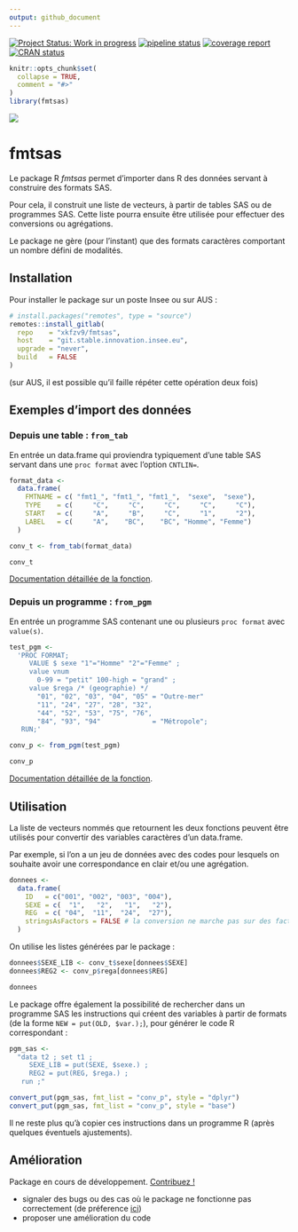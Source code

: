 ```yaml
---
output: github_document
---
```


<!-- README.md is generated from README.Rmd. Please edit that file -->

<!-- badges: start -->
[![Project Status: Work in progress](https://www.repostatus.org/badges/latest/wip.svg)](https://www.repostatus.org/#wip)
[![pipeline status](https://git.stable.innovation.insee.eu/xkfzv9/fmtsas/badges/master/pipeline.svg)](https://git.stable.innovation.insee.eu/xkfzv9/fmtsas/pipelines)
[![coverage report](https://git.stable.innovation.insee.eu/xkfzv9/fmtsas/badges/master/coverage.svg)](https://git.stable.innovation.insee.eu/xkfzv9/fmtsas/commits/master)
[![CRAN status](https://www.r-pkg.org/badges/version/fmtsas)](https://cran.r-project.org/package=fmtsas)
<!-- badges: end -->


```r
knitr::opts_chunk$set(
  collapse = TRUE,
  comment = "#>"
)
library(fmtsas)
```

![](https://git.stable.innovation.insee.eu/uploads/-/system/project/avatar/3136/visuel_fmt_sas.png?width=64)

# fmtsas

Le package R _fmtsas_ permet d'importer dans R des données servant à construire
des formats SAS.

Pour cela, il construit une liste de vecteurs, à partir de tables SAS ou de
programmes SAS. Cette liste pourra ensuite être utilisée pour effectuer des
conversions ou agrégations.

Le package ne gère (pour l'instant) que des formats caractères comportant un
nombre défini de modalités.

## Installation

Pour installer le package sur un poste Insee ou sur AUS :

```r
# install.packages("remotes", type = "source")
remotes::install_gitlab(
  repo    = "xkfzv9/fmtsas",
  host    = "git.stable.innovation.insee.eu",
  upgrade = "never",
  build   = FALSE
)
```
(sur AUS, il est possible qu'il faille répéter cette opération deux fois)

## Exemples d'import des données

### Depuis une table : `from_tab`

En entrée un data.frame qui proviendra typiquement d'une table SAS servant dans
une `proc format` avec l'option `CNTLIN=`.

```r
format_data <- 
  data.frame(
    FMTNAME = c( "fmt1_", "fmt1_", "fmt1_",  "sexe",  "sexe"),
    TYPE    = c(     "C",     "C",     "C",     "C",     "C"),
    START   = c(     "A",     "B",     "C",     "1",     "2"),
    LABEL   = c(     "A",    "BC",    "BC", "Homme", "Femme")
  )

conv_t <- from_tab(format_data)

conv_t
```

[Documentation détaillée de la fonction](http://xkfzv9.pages.innovation.insee.eu/fmtsas/reference/from_tab.html).
<!-- lien en dur, trouver un moyen de rendre cela portable -->

### Depuis un programme : `from_pgm`

En entrée un programme SAS contenant une ou plusieurs `proc format` avec
`value(s)`.

```r
test_pgm <-
  'PROC FORMAT;
     VALUE $ sexe "1"="Homme" "2"="Femme" ;
     value vnum
       0-99 = "petit" 100-high = "grand" ; 
     value $rega /* (geographie) */
       "01", "02", "03", "04", "05" = "Outre-mer"
       "11", "24", "27", "28", "32",
       "44", "52", "53", "75", "76",
       "84", "93", "94"             = "Métropole";
   RUN;'

conv_p <- from_pgm(test_pgm)

conv_p
```

[Documentation détaillée de la fonction](http://xkfzv9.pages.innovation.insee.eu/fmtsas/reference/from_pgm.html).
<!-- lien en dur, trouver un moyen de rendre cela portable -->

## Utilisation

La liste de vecteurs nommés que retournent les deux fonctions peuvent être
utilisés pour convertir des variables caractères d'un data.frame.

Par exemple, si l'on a un jeu de données avec des codes pour lesquels on
souhaite avoir une correspondance en clair et/ou une agrégation.

```r
donnees <-
  data.frame(
    ID   = c("001", "002", "003", "004"),
    SEXE = c(  "1",   "2",   "1",   "2"),
    REG  = c( "04",  "11",  "24",  "27"),
    stringsAsFactors = FALSE # la conversion ne marche pas sur des facteurs
  )
```

On utilise les listes générées par le package :

```r
donnees$SEXE_LIB <- conv_t$sexe[donnees$SEXE]
donnees$REG2 <- conv_p$rega[donnees$REG]

donnees
```

Le package offre également la possibilité de rechercher dans un programme SAS 
les instructions qui créent des variables à partir de formats (de la forme
`NEW = put(OLD, $var.);`), pour générer le code R correspondant :

```r
pgm_sas <-
  "data t2 ; set t1 ;
     SEXE_LIB = put(SEXE, $sexe.) ;
     REG2 = put(REG, $rega.) ;
   run ;"

convert_put(pgm_sas, fmt_list = "conv_p", style = "dplyr")
convert_put(pgm_sas, fmt_list = "conv_p", style = "base")
```

Il ne reste plus qu'à copier ces instructions dans un programme R (après
quelques éventuels ajustements).

## Amélioration

Package en cours de développement.
[Contribuez !](https://git.stable.innovation.insee.eu/xkfzv9/fmtsas)

- signaler des bugs ou des cas où le package ne fonctionne pas correctement
  (de préference [ici](https://git.stable.innovation.insee.eu/xkfzv9/fmtsas/issues))
- proposer une amélioration du code

